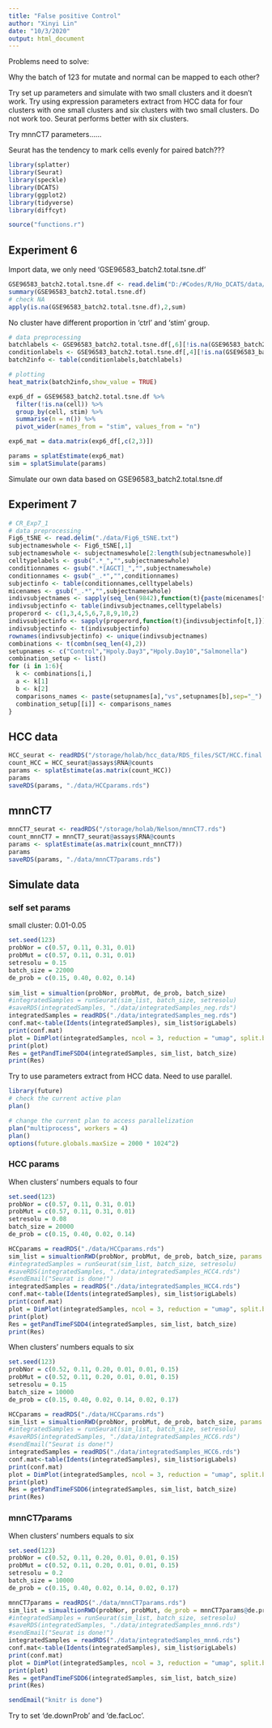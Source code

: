 ```yaml
---
title: "False positive Control"
author: "Xinyi Lin"
date: "10/3/2020"
output: html_document
---
```


Problems need to solve:

Why the batch of 123 for mutate and normal can be mapped to each other?

Try set up parameters and simulate with two small clusters and it doesn't work. Try using expression parameters extract from HCC data for four clusters with one small clusters and six clusters with two small clusters. Do not work too. Seurat performs better with six clusters.

Try mnnCT7 parameters......

Seurat has the tendency to mark cells evenly for paired batch???

```r
library(splatter)
library(Seurat)
library(speckle)
library(DCATS)
library(ggplot2)
library(tidyverse)
library(diffcyt)
```

```r
source("functions.r")
```

## Experiment 6

Import data, we only need 'GSE96583_batch2.total.tsne.df'

```r
GSE96583_batch2.total.tsne.df <- read.delim("D:/#Codes/R/Ho_DCATS/data/GSE96583_batch2.total.tsne.df.tsv")
summary(GSE96583_batch2.total.tsne.df)
# check NA
apply(is.na(GSE96583_batch2.total.tsne.df),2,sum)
```

No cluster have different proportion in 'ctrl' and 'stim' group.

```r
# data preprocessing 
batchlabels <- GSE96583_batch2.total.tsne.df[,6][!is.na(GSE96583_batch2.total.tsne.df[,6])]
conditionlabels <- GSE96583_batch2.total.tsne.df[,4][!is.na(GSE96583_batch2.total.tsne.df[,6])]
batch2info <- table(conditionlabels,batchlabels)

# plotting 
heat_matrix(batch2info,show_value = TRUE)
```

```r
exp6_df = GSE96583_batch2.total.tsne.df %>% 
  filter(!is.na(cell)) %>% 
  group_by(cell, stim) %>% 
  summarise(n = n()) %>% 
  pivot_wider(names_from = "stim", values_from = "n")

exp6_mat = data.matrix(exp6_df[,c(2,3)])

params = splatEstimate(exp6_mat)
sim = splatSimulate(params)
```

Simulate our own data based on GSE96583_batch2.total.tsne.df

## Experiment 7

```r
# CR_Exp7_1 
# data preprocessing
Fig6_tSNE <- read.delim("./data/Fig6_tSNE.txt")
subjectnameswhole <- Fig6_tSNE[,1]
subjectnameswhole <- subjectnameswhole[2:length(subjectnameswhole)]
celltypelabels <- gsub(".*_","",subjectnameswhole)
conditionnames <- gsub(".*[AGCT]_","",subjectnameswhole)
conditionnames <- gsub("_.*","",conditionnames)
subjectinfo <- table(conditionnames,celltypelabels)
micenames <- gsub("_.*","",subjectnameswhole)
indivsubjectnames <- sapply(seq_len(9842),function(t){paste(micenames[t],conditionnames[t],sep="_")})
indivsubjectinfo <- table(indivsubjectnames,celltypelabels)
properord <- c(1,3,4,5,6,7,8,9,10,2)
indivsubjectinfo <- sapply(properord,function(t){indivsubjectinfo[t,]})
indivsubjectinfo <- t(indivsubjectinfo)
rownames(indivsubjectinfo) <- unique(indivsubjectnames)
combinations <- t(combn(seq_len(4),2))
setupnames <- c("Control","Hpoly.Day3","Hpoly.Day10","Salmonella")
combination_setup <- list()
for (i in 1:6){
  k <- combinations[i,]
  a <- k[1]
  b <- k[2]
  comparisons_names <- paste(setupnames[a],"vs",setupnames[b],sep="_")
  combination_setup[[i]] <- comparisons_names
}
```

## HCC data

```r
HCC_seurat <- readRDS("/storage/holab/hcc_data/RDS_files/SCT/HCC.final.SCT_pc10_res0.1.rds")
count_HCC = HCC_seurat@assays$RNA@counts
params <- splatEstimate(as.matrix(count_HCC))
params
saveRDS(params, "./data/HCCparams.rds")
```

## mnnCT7

```r
mnnCT7_seurat <- readRDS("/storage/holab/Nelson/mnnCT7.rds")
count_mnnCT7 = mnnCT7_seurat@assays$RNA@counts
params <- splatEstimate(as.matrix(count_mnnCT7))
params
saveRDS(params, "./data/mnnCT7params.rds")
```

## Simulate data

### self set params

small cluster: 0.01-0.05

```r
set.seed(123)
probNor = c(0.57, 0.11, 0.31, 0.01)
probMut = c(0.57, 0.11, 0.31, 0.01)
setresolu = 0.15
batch_size = 22000
de_prob = c(0.15, 0.40, 0.02, 0.14)
  
sim_list = simualtion(probNor, probMut, de_prob, batch_size)
#integratedSamples = runSeurat(sim_list, batch_size, setresolu)
#saveRDS(integratedSamples, "./data/integratedSamples_neg.rds")
integratedSamples = readRDS("./data/integratedSamples_neg.rds")
conf.mat<-table(Idents(integratedSamples), sim_list$origLabels)
print(conf.mat)
plot = DimPlot(integratedSamples, ncol = 3, reduction = "umap", split.by = "batch") + ggtitle("Cluster Results of Different Clusters in Different Samples")
print(plot)
Res = getPandTimeFSDD4(integratedSamples, sim_list, batch_size)
print(Res)
```

Try to use parameters extract from HCC data. Need to use parallel. 

```r
library(future)
# check the current active plan
plan()
```

```r
# change the current plan to access parallelization
plan("multiprocess", workers = 4)
plan()
options(future.globals.maxSize = 2000 * 1024^2)
```

### HCC params

When clusters' numbers equals to four

```r
set.seed(123)
probNor = c(0.57, 0.11, 0.31, 0.01)
probMut = c(0.57, 0.11, 0.31, 0.01)
setresolu = 0.08
batch_size = 20000
de_prob = c(0.15, 0.40, 0.02, 0.14)
```

```r
HCCparams = readRDS("./data/HCCparams.rds")
sim_list = simualtionRWD(probNor, probMut, de_prob, batch_size, params = HCCparams)
#integratedSamples = runSeurat(sim_list, batch_size, setresolu)
#saveRDS(integratedSamples, "./data/integratedSamples_HCC4.rds")
#sendEmail("Seurat is done!")
integratedSamples = readRDS("./data/integratedSamples_HCC4.rds")
conf.mat<-table(Idents(integratedSamples), sim_list$origLabels)
print(conf.mat)
plot = DimPlot(integratedSamples, ncol = 3, reduction = "umap", split.by = "batch") + ggtitle("Cluster Results of Different Clusters in Different Samples")
print(plot)
Res = getPandTimeFSDD4(integratedSamples, sim_list, batch_size)
print(Res)
```

When clusters' numbers equals to six

```r
set.seed(123)
probNor = c(0.52, 0.11, 0.20, 0.01, 0.01, 0.15)
probMut = c(0.52, 0.11, 0.20, 0.01, 0.01, 0.15)
setresolu = 0.15
batch_size = 10000
de_prob = c(0.15, 0.40, 0.02, 0.14, 0.02, 0.17)
```

```r
HCCparams = readRDS("./data/HCCparams.rds")
sim_list = simualtionRWD(probNor, probMut, de_prob, batch_size, params = HCCparams)
#integratedSamples = runSeurat(sim_list, batch_size, setresolu)
#saveRDS(integratedSamples, "./data/integratedSamples_HCC6.rds")
#sendEmail("Seurat is done!")
integratedSamples = readRDS("./data/integratedSamples_HCC6.rds")
conf.mat<-table(Idents(integratedSamples), sim_list$origLabels)
print(conf.mat)
plot = DimPlot(integratedSamples, ncol = 3, reduction = "umap", split.by = "batch") + ggtitle("Cluster Results of Different Clusters in Different Samples")
print(plot)
Res = getPandTimeFSDD6(integratedSamples, sim_list, batch_size)
print(Res)
```

### mnnCT7params

When clusters' numbers equals to six

```r
set.seed(123)
probNor = c(0.52, 0.11, 0.20, 0.01, 0.01, 0.15)
probMut = c(0.52, 0.11, 0.20, 0.01, 0.01, 0.15)
setresolu = 0.2
batch_size = 10000
de_prob = c(0.15, 0.40, 0.02, 0.14, 0.02, 0.17)
```

```r
mnnCT7params = readRDS("./data/mnnCT7params.rds")
sim_list = simualtionRWD(probNor, probMut, de_prob = mnnCT7params@de.prob, batch_size, params = mnnCT7params)
#integratedSamples = runSeurat(sim_list, batch_size, setresolu)
#saveRDS(integratedSamples, "./data/integratedSamples_mnn6.rds")
#sendEmail("Seurat is done!")
integratedSamples = readRDS("./data/integratedSamples_mnn6.rds")
conf.mat<-table(Idents(integratedSamples), sim_list$origLabels)
print(conf.mat)
plot = DimPlot(integratedSamples, ncol = 3, reduction = "umap", split.by = "batch") + ggtitle("Cluster Results of Different Clusters in Different Samples")
print(plot)
Res = getPandTimeFSDD6(integratedSamples, sim_list, batch_size)
print(Res)
```

```r
sendEmail("knitr is done")
```


Try to set ‘de.downProb’ and ‘de.facLoc’.

